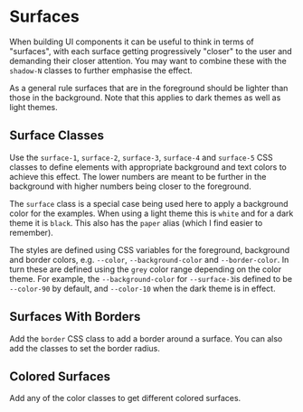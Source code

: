 
# Surfaces

When building UI components it can be useful to think in terms of "surfaces",
with each surface getting progressively "closer" to the user and demanding
their closer attention. You may want to combine these with the `shadow-N`
classes to further emphasise the effect.

As a general rule surfaces that are in the foreground should be lighter than
those in the background.  Note that this applies to dark themes as well as light themes.

## Surface Classes

Use the `surface-1`, `surface-2`, `surface-3`, `surface-4` and `surface-5` CSS
classes to define elements with appropriate background and text colors to
achieve this effect.  The lower numbers are meant to be further in the
background with higher numbers being closer to the foreground.

<Snippet
  file="surface/surfaces.html"
  caption="Surfaces"
  expand output
/>

The `surface` class is a special case being used here to apply a background
color for the examples.  When using a light theme this is `white` and for a
dark theme it is `black`. This also has the `paper` alias (which I find easier
to remember).

<Snippet
  file="surface/paper.html"
  caption="surface / paper"
  expand output
/>

The styles are defined using CSS variables for the foreground, background and
border colors, e.g. `--color`, `--background-color` and `--border-color`. In
turn these are defined using the `grey` color range depending on the color
theme. For example, the `--background-color` for `--surface-3`is defined to
be `--color-90` by default, and `--color-10` when the dark theme is in effect.

## Surfaces With Borders

Add the `border` CSS class to add a border around a surface. You can also add
the <BorderLink className="code" text="bdr-N"/> classes to set the border
radius.

<Snippet
  file="surface/border.html"
  caption="Surface Borders"
  expand output
/>

## Colored Surfaces

Add any of the color classes to get different colored surfaces.

<Snippet
  file="surface/color.html"
  caption="Color Surfaces"
  expand output
/>
